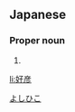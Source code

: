 ==Japanese==
{{ja-kanjitab|好|彦}}

===Proper noun===
{{ja-pos|proper|よしひこ}}

# {{given name|male|lang=ja}}

[[Category:Japanese male given names|よしひこ]]

[[li:好彦]]